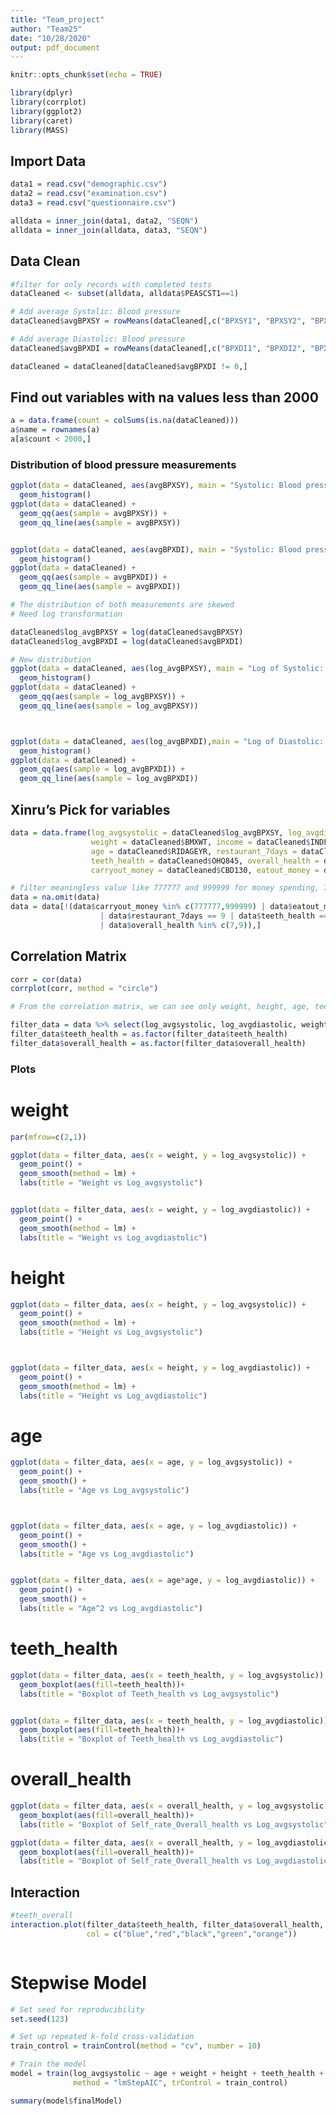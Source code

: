 ```yaml
---
title: "Team_project"
author: "Team25"
date: "10/28/2020"
output: pdf_document
---
```


```r
knitr::opts_chunk$set(echo = TRUE)

library(dplyr)
library(corrplot)
library(ggplot2)
library(caret)
library(MASS)
```

## Import Data

```r
data1 = read.csv("demographic.csv")
data2 = read.csv("examination.csv")
data3 = read.csv("questionnaire.csv")

alldata = inner_join(data1, data2, "SEQN")
alldata = inner_join(alldata, data3, "SEQN")


```

## Data Clean

```r
#filter for only records with completed tests
dataCleaned <- subset(alldata, alldata$PEASCST1==1)

# Add average Systolic: Blood pressure
dataCleaned$avgBPXSY = rowMeans(dataCleaned[,c("BPXSY1", "BPXSY2", "BPXSY3")], na.rm=TRUE)

# Add average Diastolic: Blood pressure
dataCleaned$avgBPXDI = rowMeans(dataCleaned[,c("BPXDI1", "BPXDI2", "BPXDI3")], na.rm=TRUE)

dataCleaned = dataCleaned[dataCleaned$avgBPXDI != 0,]
```


## Find out variables with na values less than 2000
```r
a = data.frame(count = colSums(is.na(dataCleaned)))
a$name = rownames(a)
a[a$count < 2000,]

```


### Distribution of blood pressure measurements
```r
ggplot(data = dataCleaned, aes(avgBPXSY), main = "Systolic: Blood pressure") + 
  geom_histogram()
ggplot(data = dataCleaned) + 
  geom_qq(aes(sample = avgBPXSY)) + 
  geom_qq_line(aes(sample = avgBPXSY))


ggplot(data = dataCleaned, aes(avgBPXDI), main = "Systolic: Blood pressure") + 
  geom_histogram()
ggplot(data = dataCleaned) + 
  geom_qq(aes(sample = avgBPXDI)) + 
  geom_qq_line(aes(sample = avgBPXDI))

# The distribution of both measurements are skewed
# Need log transformation

dataCleaned$log_avgBPXSY = log(dataCleaned$avgBPXSY)
dataCleaned$log_avgBPXDI = log(dataCleaned$avgBPXDI)

# New distribution
ggplot(data = dataCleaned, aes(log_avgBPXSY), main = "Log of Systolic: Blood pressure") + 
  geom_histogram()
ggplot(data = dataCleaned) + 
  geom_qq(aes(sample = log_avgBPXSY)) + 
  geom_qq_line(aes(sample = log_avgBPXSY))



ggplot(data = dataCleaned, aes(log_avgBPXDI),main = "Log of Diastolic: Blood pressure") + 
  geom_histogram()
ggplot(data = dataCleaned) + 
  geom_qq(aes(sample = log_avgBPXDI)) + 
  geom_qq_line(aes(sample = log_avgBPXDI))

```


## Xinru's Pick for variables

```r
data = data.frame(log_avgsystolic = dataCleaned$log_avgBPXSY, log_avgdiastolic = dataCleaned$log_avgBPXDI,
                  weight = dataCleaned$BMXWT, income = dataCleaned$INDFMPIR, height = dataCleaned$BMXHT,
                  age = dataCleaned$RIDAGEYR, restaurant_7days = dataCleaned$SMQ860, 
                  teeth_health = dataCleaned$OHQ845, overall_health = dataCleaned$HUQ010,
                  carryout_money = dataCleaned$CBD130, eatout_money = dataCleaned$CBD120)

# filter meaningless value like 777777 and 999999 for money spending, 7,9 for rate, and all missing values
data = na.omit(data)
data = data[!(data$carryout_money %in% c(777777,999999) | data$eatout_money %in% c(777777,999999)
                    | data$restaurant_7days == 9 | data$teeth_health == 9
                    | data$overall_health %in% c(7,9)),]
```

## Correlation Matrix
```r
corr = cor(data)
corrplot(corr, method = "circle")

# From the correlation matrix, we can see only weight, height, age, teeth_health and overall health has high correlation with the blood pressure (for both measurement)

filter_data = data %>% select(log_avgsystolic, log_avgdiastolic, weight, height, age, teeth_health, overall_health)
filter_data$teeth_health = as.factor(filter_data$teeth_health)
filter_data$overall_health = as.factor(filter_data$overall_health)
```



### Plots

# weight
```r
par(mfrow=c(2,1))

ggplot(data = filter_data, aes(x = weight, y = log_avgsystolic)) +
  geom_point() +
  geom_smooth(method = lm) + 
  labs(title = "Weight vs Log_avgsystolic")


ggplot(data = filter_data, aes(x = weight, y = log_avgdiastolic)) +
  geom_point() +
  geom_smooth(method = lm) + 
  labs(title = "Weight vs Log_avgdiastolic")
```


# height
```r
ggplot(data = filter_data, aes(x = height, y = log_avgsystolic)) +
  geom_point() +
  geom_smooth(method = lm) + 
  labs(title = "Height vs Log_avgsystolic")



ggplot(data = filter_data, aes(x = height, y = log_avgdiastolic)) +
  geom_point() +
  geom_smooth(method = lm) + 
  labs(title = "Height vs Log_avgdiastolic")
```

# age
```r
ggplot(data = filter_data, aes(x = age, y = log_avgsystolic)) +
  geom_point() +
  geom_smooth() + 
  labs(title = "Age vs Log_avgsystolic")



ggplot(data = filter_data, aes(x = age, y = log_avgdiastolic)) +
  geom_point() +
  geom_smooth() + 
  labs(title = "Age vs Log_avgdiastolic")


ggplot(data = filter_data, aes(x = age*age, y = log_avgdiastolic)) +
  geom_point() +
  geom_smooth() + 
  labs(title = "Age^2 vs Log_avgdiastolic")
```

# teeth_health
```r
ggplot(data = filter_data, aes(x = teeth_health, y = log_avgsystolic)) +
  geom_boxplot(aes(fill=teeth_health))+ 
  labs(title = "Boxplot of Teeth_health vs Log_avgsystolic")


ggplot(data = filter_data, aes(x = teeth_health, y = log_avgdiastolic)) +
  geom_boxplot(aes(fill=teeth_health))+ 
  labs(title = "Boxplot of Teeth_health vs Log_avgdiastolic")
```


# overall_health
```r
ggplot(data = filter_data, aes(x = overall_health, y = log_avgsystolic)) +
  geom_boxplot(aes(fill=overall_health))+ 
  labs(title = "Boxplot of Self_rate_Overall_health vs Log_avgsystolic")

ggplot(data = filter_data, aes(x = overall_health, y = log_avgdiastolic)) +
  geom_boxplot(aes(fill=overall_health))+ 
  labs(title = "Boxplot of Self_rate_Overall_health vs Log_avgdiastolic")
```

## Interaction

```r
#teeth_overall
interaction.plot(filter_data$teeth_health, filter_data$overall_health, filter_data$log_avgsystolic,
                 col = c("blue","red","black","green","orange"))



```

# Stepwise Model

```r
# Set seed for reproducibility
set.seed(123)

# Set up repeated k-fold cross-validation
train_control = trainControl(method = "cv", number = 10)

# Train the model
model = train(log_avgsystolic ~ age + weight + height + teeth_health + overall_health, data = filter_data, 
              method = "lmStepAIC", trControl = train_control)

summary(model$finalModel)



```







